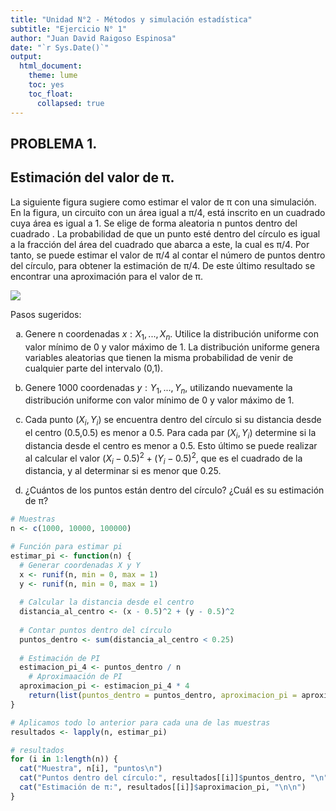 ```yaml
---
title: "Unidad N°2 - Métodos y simulación estadística"
subtitle: "Ejercicio N° 1"
author: "Juan David Raigoso Espinosa"
date: "`r Sys.Date()`"
output: 
  html_document:
    theme: lume
    toc: yes
    toc_float:
      collapsed: true
---
```


  
::: text-justify

# PROBLEMA 1.

## Estimación del valor de π.

La siguiente figura sugiere como estimar el valor de π con una simulación. En la figura, un circuito con un área igual a π/4, está inscrito en un cuadrado cuya área es igual a 1. Se elige de forma aleatoria n  puntos dentro del cuadrado . La probabilidad de que un punto esté dentro del círculo es igual a la fracción del área del cuadrado que abarca a este, la cual es π/4. Por tanto, se puede estimar el valor de π/4 al contar el número de puntos dentro del círculo, para obtener la estimación de π/4. De este último resultado se encontrar una aproximación para el valor de π.
:::

![](pi.png)

::: text-justify
  Pasos sugeridos:

  a) Genere n coordenadas $x: X_1, . . . , X_n$. Utilice la distribución uniforme con valor mínimo de 0 y valor máximo de 1. La distribución uniforme genera variables aleatorias que tienen la misma probabilidad de venir de cualquier parte del intervalo (0,1).
  
  b) Genere 1000 coordenadas $y : Y_1,...,Y_n$, utilizando nuevamente la distribución uniforme con valor mínimo de 0 y valor máximo de 1.
  
  c) Cada punto $(X_i,Y_i)$ se encuentra dentro del círculo si su distancia desde el centro (0.5,0.5) es menor a 0.5. Para cada par $(X_i,Y_i)$ determine si la distancia desde el centro es menor a 0.5. Esto último se puede realizar al calcular el valor $(X_i−0.5)^2+(Y_i−0.5)^2$, que es el cuadrado de la distancia, y al determinar si es menor que 0.25.
  
  d) ¿Cuántos de los puntos están dentro del círculo? ¿Cuál es su estimación de π?
  
:::
  
```r

# Muestras
n <- c(1000, 10000, 100000)

# Función para estimar pi
estimar_pi <- function(n) {
  # Generar coordenadas X y Y
  x <- runif(n, min = 0, max = 1)
  y <- runif(n, min = 0, max = 1)
  
  # Calcular la distancia desde el centro
  distancia_al_centro <- (x - 0.5)^2 + (y - 0.5)^2
  
  # Contar puntos dentro del círculo
  puntos_dentro <- sum(distancia_al_centro < 0.25)
  
  # Estimación de PI
  estimacion_pi_4 <- puntos_dentro / n
    # Aproximaación de PI
  aproximacion_pi <- estimacion_pi_4 * 4
    return(list(puntos_dentro = puntos_dentro, aproximacion_pi = aproximacion_pi))
}

# Aplicamos todo lo anterior para cada una de las muestras
resultados <- lapply(n, estimar_pi)

# resultados
for (i in 1:length(n)) {
  cat("Muestra", n[i], "puntos\n")
  cat("Puntos dentro del círculo:", resultados[[i]]$puntos_dentro, "\n")
  cat("Estimación de π:", resultados[[i]]$aproximacion_pi, "\n\n")
}

```



